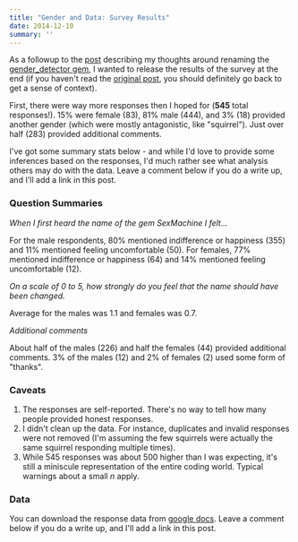 ```yaml
---
title: "Gender and Data: Survey Results"
date: 2014-12-10
summary: ''
---
```

As a followup to the [post](/blog/2014-11-17-why-im-renaming-a-gem) describing my thoughts around renaming the [gender_detector gem](https://github.com/bmuller/gender_detector), I wanted to release the results of the survey at the end (if you haven't read the [original post](/blog/2014-11-17-why-im-renaming-a-gem), you should definitely go back to get a sense of context).

First, there were way more responses then I hoped for (**545** total responses!).  15% were female (83), 81% male (444), and 3% (18) provided another gender (which were mostly antagonistic, like "squirrel").  Just over half (283) provided additional comments.

I've got some summary stats below - and while I'd love to provide some inferences based on the responses, I'd much rather see what analysis others may do with the data.  Leave a comment below if you do a write up, and I'll add a link in this post.

### Question Summaries

*When I first heard the name of the gem SexMachine I felt...*

For the male respondents, 80% mentioned indifference or happiness (355) and 11% mentioned feeling uncomfortable (50).  For females, 77% mentioned indifference or happiness (64) and 14% mentioned feeling uncomfortable (12).

*On a scale of 0 to 5, how strongly do you feel that the name should have been changed.*

Average for the males was 1.1 and females was 0.7.

*Additional comments*

About half of the males (226) and half the females (44) provided additional comments.  3% of the males (12) and 2% of females (2) used some form of "thanks".


### Caveats
1. The responses are self-reported.  There's no way to tell how many people provided honest responses.
1. I didn't clean up the data.  For instance, duplicates and invalid responses were not removed (I'm assuming the few squirrels were actually the same squirrel responding multiple times).
1. While 545 responses was about 500 higher than I was expecting, it's still a miniscule representation of the entire coding world.  Typical warnings about a small *n* apply.

### Data
You can download the response data from [google docs](https://docs.google.com/spreadsheets/d/1ElNykLNceADBhYD5AGu0lfhxfs3G0d9wxsm5158BiwQ).  Leave a comment below if you do a write up, and I'll add a link in this post.
